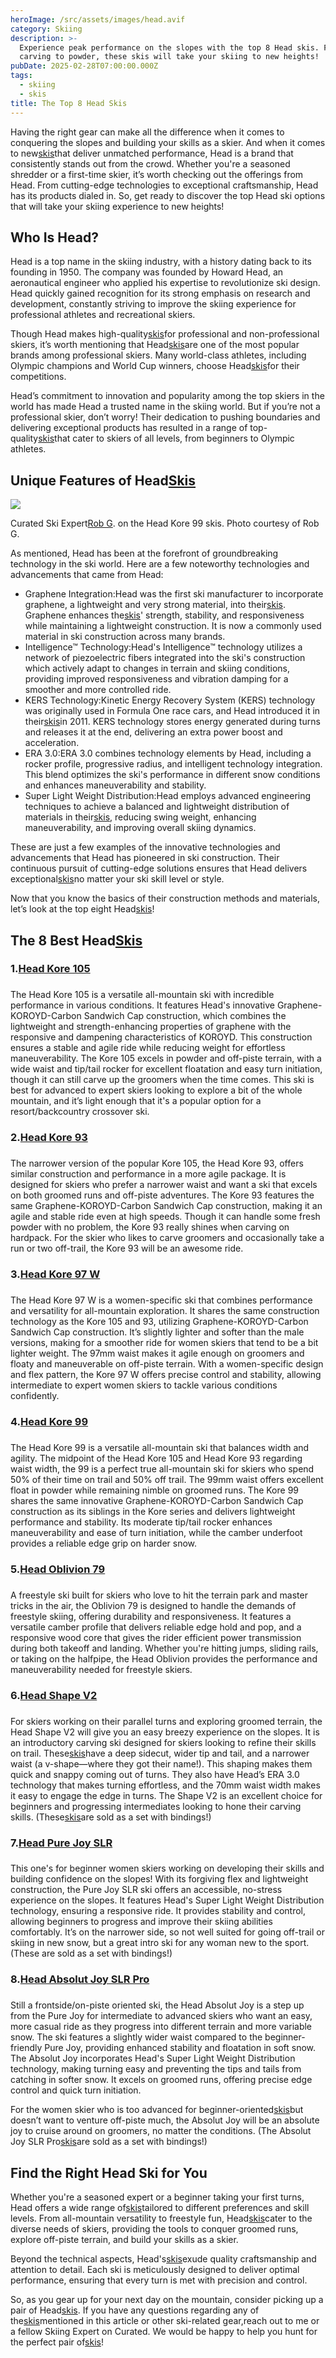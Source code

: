 ```yaml
---
heroImage: /src/assets/images/head.avif
category: Skiing
description: >-
  Experience peak performance on the slopes with the top 8 Head skis. From
  carving to powder, these skis will take your skiing to new heights!
pubDate: 2025-02-28T07:00:00.000Z
tags:
  - skiing
  - skis
title: The Top 8 Head Skis
---
```


Having the right gear can make all the difference when it comes to conquering the slopes and building your skills as a skier. And when it comes to new[skis](https://www.curated.com/c/skis?ref=journal)that deliver unmatched performance, Head is a brand that consistently stands out from the crowd. Whether you're a seasoned shredder or a first-time skier, it’s worth checking out the offerings from Head. From cutting-edge technologies to exceptional craftsmanship, Head has its products dialed in. So, get ready to discover the top Head ski options that will take your skiing experience to new heights!

## Who Is Head?

Head is a top name in the skiing industry, with a history dating back to its founding in 1950. The company was founded by Howard Head, an aeronautical engineer who applied his expertise to revolutionize ski design. Head quickly gained recognition for its strong emphasis on research and development, constantly striving to improve the skiing experience for professional athletes and recreational skiers.

Though Head makes high-quality[skis](https://www.curated.com/c/skis?ref=journal)for professional and non-professional skiers, it’s worth mentioning that Head[skis](https://www.curated.com/c/skis?ref=journal)are one of the most popular brands among professional skiers. Many world-class athletes, including Olympic champions and World Cup winners, choose Head[skis](https://www.curated.com/c/skis?ref=journal)for their competitions.

Head’s commitment to innovation and popularity among the top skiers in the world has made Head a trusted name in the skiing world. But if you’re not a professional skier, don’t worry! Their dedication to pushing boundaries and delivering exceptional products has resulted in a range of top-quality[skis](https://www.curated.com/c/skis?ref=journal)that cater to skiers of all levels, from beginners to Olympic athletes.

## Unique Features of Head[Skis](https://www.curated.com/c/skis?ref=journal)

![](/uploads/headskis.avif)

Curated Ski Expert[Rob G](https://www.curated.com/experts/rob.g?ref=journal). on the Head Kore 99 skis. Photo courtesy of Rob G.

As mentioned, Head has been at the forefront of groundbreaking technology in the ski world. Here are a few noteworthy technologies and advancements that came from Head:

- Graphene Integration\:Head was the first ski manufacturer to incorporate graphene, a lightweight and very strong material, into their[skis](https://www.curated.com/c/skis?ref=journal). Graphene enhances the[skis](https://www.curated.com/c/skis?ref=journal)' strength, stability, and responsiveness while maintaining a lightweight construction. It is now a commonly used material in ski construction across many brands.
- Intelligence™ Technology\:Head's Intelligence™ technology utilizes a network of piezoelectric fibers integrated into the ski's construction which actively adapt to changes in terrain and skiing conditions, providing improved responsiveness and vibration damping for a smoother and more controlled ride.
- KERS Technology\:Kinetic Energy Recovery System (KERS) technology was originally used in Formula One race cars, and Head introduced it in their[skis](https://www.curated.com/c/skis?ref=journal)in 2011. KERS technology stores energy generated during turns and releases it at the end, delivering an extra power boost and acceleration.
- ERA 3.0\:ERA 3.0 combines technology elements by Head, including a rocker profile, progressive radius, and intelligent technology integration. This blend optimizes the ski's performance in different snow conditions and enhances maneuverability and stability.
- Super Light Weight Distribution\:Head employs advanced engineering techniques to achieve a balanced and lightweight distribution of materials in their[skis](https://www.curated.com/c/skis?ref=journal), reducing swing weight, enhancing maneuverability, and improving overall skiing dynamics.

These are just a few examples of the innovative technologies and advancements that Head has pioneered in ski construction. Their continuous pursuit of cutting-edge solutions ensures that Head delivers exceptional[skis](https://www.curated.com/c/skis?ref=journal)no matter your ski skill level or style.

Now that you know the basics of their construction methods and materials, let’s look at the top eight Head[skis](https://www.curated.com/c/skis?ref=journal)!

## The 8 Best Head[Skis](https://www.curated.com/c/skis?ref=journal)

### 1.[Head Kore 105](https://www.curated.com/products/6588305/head-kore-105-ski-2023-177-cm?ref=journal)

###

The Head Kore 105 is a versatile all-mountain ski with incredible performance in various conditions. It features Head's innovative Graphene-KOROYD-Carbon Sandwich Cap construction, which combines the lightweight and strength-enhancing properties of graphene with the responsive and dampening characteristics of KOROYD. This construction ensures a stable and agile ride while reducing weight for effortless maneuverability. The Kore 105 excels in powder and off-piste terrain, with a wide waist and tip/tail rocker for excellent floatation and easy turn initiation, though it can still carve up the groomers when the time comes. This ski is best for advanced to expert skiers looking to explore a bit of the whole mountain, and it’s light enough that it's a popular option for a resort/backcountry crossover ski.

### 2.[Head Kore 93](https://www.curated.com/products/6586347/head-kore-93-ski-2023-184-cm?ref=journal)

###

The narrower version of the popular Kore 105, the Head Kore 93, offers similar construction and performance in a more agile package. It is designed for skiers who prefer a narrower waist and want a ski that excels on both groomed runs and off-piste adventures. The Kore 93 features the same Graphene-KOROYD-Carbon Sandwich Cap construction, making it an agile and stable ride even at high speeds. Though it can handle some fresh powder with no problem, the Kore 93 really shines when carving on hardpack. For the skier who likes to carve groomers and occasionally take a run or two off-trail, the Kore 93 will be an awesome ride.

### 3.[Head Kore 97 W](https://www.curated.com/products/6586353/head-kore-97-w-ski-2023-163-cm?ref=journal)

###

The Head Kore 97 W is a women-specific ski that combines performance and versatility for all-mountain exploration. It shares the same construction technology as the Kore 105 and 93, utilizing Graphene-KOROYD-Carbon Sandwich Cap construction. It’s slightly lighter and softer than the male versions, making for a smoother ride for women skiers that tend to be a bit lighter weight. The 97mm waist makes it agile enough on groomers and floaty and maneuverable on off-piste terrain. With a women-specific design and flex pattern, the Kore 97 W offers precise control and stability, allowing intermediate to expert women skiers to tackle various conditions confidently.

### 4.[Head Kore 99](https://www.curated.com/products/6588311/head-kore-99-ski-2023-170-cm?ref=journal)

###

The Head Kore 99 is a versatile all-mountain ski that balances width and agility. The midpoint of the Head Kore 105 and Head Kore 93 regarding waist width, the 99 is a perfect true all-mountain ski for skiers who spend 50% of their time on trail and 50% off trail. The 99mm waist offers excellent float in powder while remaining nimble on groomed runs. The Kore 99 shares the same innovative Graphene-KOROYD-Carbon Sandwich Cap construction as its siblings in the Kore series and delivers lightweight performance and stability. Its moderate tip/tail rocker enhances maneuverability and ease of turn initiation, while the camber underfoot provides a reliable edge grip on harder snow.

### 5.[Head Oblivion 79](https://www.curated.com/products/9527174/head-oblivion-79-skis-2023-163-cm?ref=journal)

###

A freestyle ski built for skiers who love to hit the terrain park and master tricks in the air, the Oblivion 79 is designed to handle the demands of freestyle skiing, offering durability and responsiveness. It features a versatile camber profile that delivers reliable edge hold and pop, and a responsive wood core that gives the rider efficient power transmission during both takeoff and landing. Whether you're hitting jumps, sliding rails, or taking on the halfpipe, the Head Oblivion provides the performance and maneuverability needed for freestyle skiers.

### 6.[Head Shape V2](https://www.curated.com/products/6588326/head-shape-v2-skis-pr-11-gw-bindings-2023-170-cm?ref=journal)

###

For skiers working on their parallel turns and exploring groomed terrain, the Head Shape V2 will give you an easy breezy experience on the slopes. It is an introductory carving ski designed for skiers looking to refine their skills on trail. These[skis](https://www.curated.com/c/skis?ref=journal)have a deep sidecut, wider tip and tail, and a narrower waist (a v-shape—where they got their name!). This shaping makes them quick and snappy coming out of turns. They also have Head’s ERA 3.0 technology that makes turning effortless, and the 70mm waist width makes it easy to engage the edge in turns. The Shape V2 is an excellent choice for beginners and progressing intermediates looking to hone their carving skills. (These[skis](https://www.curated.com/c/skis?ref=journal)are sold as a set with bindings!)

### 7.[Head Pure Joy SLR](https://www.curated.com/products/9526076/head-pure-joy-slr-skis-joy-9-gw-bindings-women-s-2023-163-cm?ref=journal)

###

This one's for beginner women skiers working on developing their skills and building confidence on the slopes! With its forgiving flex and lightweight construction, the Pure Joy SLR ski offers an accessible, no-stress experience on the slopes. It features Head's Super Light Weight Distribution technology, ensuring a responsive ride. It provides stability and control, allowing beginners to progress and improve their skiing abilities comfortably. It’s on the narrower side, so not well suited for going off-trail or skiing in new snow, but a great intro ski for any woman new to the sport. (These are sold as a set with bindings!)

### 8.[Head Absolut Joy SLR Pro](https://www.curated.com/products/6675021/head-absolut-joy-slr-pro-skis-joy-9-gw-slr-bindings-women-s-2023-163-cm?ref=journal)

###

Still a frontside/on-piste oriented ski, the Head Absolut Joy is a step up from the Pure Joy for intermediate to advanced skiers who want an easy, more casual ride as they progress into different terrain and more variable snow. The ski features a slightly wider waist compared to the beginner-friendly Pure Joy, providing enhanced stability and floatation in soft snow. The Absolut Joy incorporates Head's Super Light Weight Distribution technology, making turning easy and preventing the tips and tails from catching in softer snow. It excels on groomed runs, offering precise edge control and quick turn initiation.

For the women skier who is too advanced for beginner-oriented[skis](https://www.curated.com/c/skis?ref=journal)but doesn’t want to venture off-piste much, the Absolut Joy will be an absolute joy to cruise around on groomers, no matter the conditions. (The Absolut Joy SLR Pro[skis](https://www.curated.com/c/skis?ref=journal)are sold as a set with bindings!)

## Find the Right Head Ski for You

Whether you're a seasoned expert or a beginner taking your first turns, Head offers a wide range of[skis](https://www.curated.com/c/skis?ref=journal)tailored to different preferences and skill levels. From all-mountain versatility to freestyle fun, Head[skis](https://www.curated.com/c/skis?ref=journal)cater to the diverse needs of skiers, providing the tools to conquer groomed runs, explore off-piste terrain, and build your skills as a skier.

Beyond the technical aspects, Head's[skis](https://www.curated.com/c/skis?ref=journal)exude quality craftsmanship and attention to detail. Each ski is meticulously designed to deliver optimal performance, ensuring that every turn is met with precision and control.

So, as you gear up for your next day on the mountain, consider picking up a pair of Head[skis](https://www.curated.com/c/skis?ref=journal). If you have any questions regarding any of the[skis](https://www.curated.com/c/skis?ref=journal)mentioned in this article or other ski-related gear,reach out to me or a fellow Skiing Expert on Curated. We would be happy to help you hunt for the perfect pair of[skis](https://www.curated.com/c/skis?ref=journal)!
